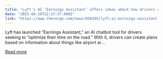 ```yaml
---
title: "Lyft’s AI ‘Earnings Assistant’ offers ideas about how drivers can make more money"
date: "2025-04-29T22:27:37.000Z"
link: "https://www.theverge.com/news/658195/lyft-ai-earnings-assistant-drivers"
---
```


Lyft has launched “Earnings Assistant,” an AI chatbot tool for drivers seeking to “optimize their time on the road.” With it, drivers can create plans based on information about things like airport ar...

[Read more](https://www.theverge.com/news/658195/lyft-ai-earnings-assistant-drivers)
